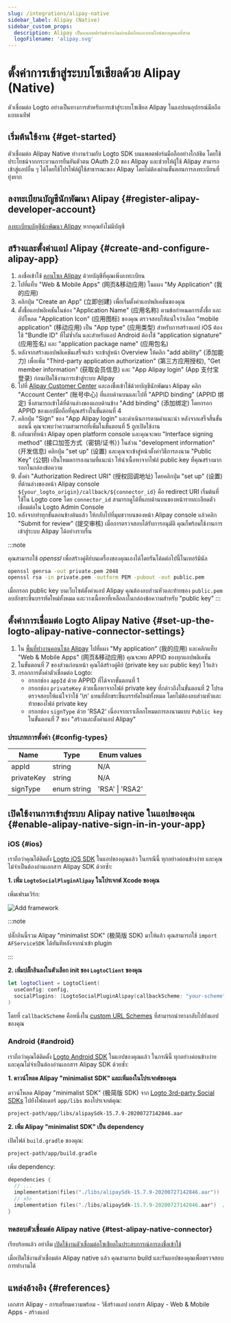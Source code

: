 ```yaml
---
slug: /integrations/alipay-native
sidebar_label: Alipay (Native)
sidebar_custom_props:
  description: Alipay เป็นแพลตฟอร์มชำระเงินผ่านมือถือและออนไลน์ของบุคคลที่สาม
  logoFilename: 'alipay.svg'
---
```



# ตั้งค่าการเข้าสู่ระบบโซเชียลด้วย Alipay (Native)

ตัวเชื่อมต่อ Logto อย่างเป็นทางการสำหรับการเข้าสู่ระบบโซเชียล Alipay ในแอปบนอุปกรณ์มือถือแบบเนทีฟ

<GuideTip />

## เริ่มต้นใช้งาน \{#get-started}

ตัวเชื่อมต่อ Alipay Native ทำงานร่วมกับ Logto SDK บนแพลตฟอร์มมือถืออย่างใกล้ชิด โดยใช้ประโยชน์จากกระบวนการยืนยันตัวตน OAuth 2.0 ของ Alipay และช่วยให้ผู้ใช้ Alipay สามารถเข้าสู่แอปอื่น ๆ ได้โดยใช้โปรไฟล์ผู้ใช้สาธารณะของ Alipay โดยไม่ต้องผ่านขั้นตอนการลงทะเบียนที่ยุ่งยาก

## ลงทะเบียนบัญชีนักพัฒนา Alipay \{#register-alipay-developer-account}

[ลงทะเบียนบัญชีนักพัฒนา Alipay](https://certifyweb.alipay.com/certify/reg/guide#/) หากคุณยังไม่มีบัญชี

## สร้างและตั้งค่าแอป Alipay \{#create-and-configure-alipay-app}

1. ลงชื่อเข้าใช้ [คอนโซล Alipay](https://open.alipay.com/) ด้วยบัญชีที่คุณเพิ่งลงทะเบียน
2. ไปที่แท็บ "Web & Mobile Apps" (网页&移动应用) ในแผง "My Application" (我的应用)
3. คลิกปุ่ม "Create an App" (立即创建) เพื่อเริ่มตั้งค่าแอปพลิเคชันของคุณ
4. ตั้งชื่อแอปพลิเคชันในช่อง "Application Name" (应用名称) ตามข้อกำหนดการตั้งชื่อ และอัปโหลด "Application Icon" (应用图标) ของคุณ ตรวจสอบให้แน่ใจว่าเลือก "mobile application" (移动应用) เป็น "App type" (应用类型) สำหรับการสร้างแอป iOS ต้องใช้ "Bundle ID" ที่ไม่ซ้ำกัน และสำหรับแอป Android ต้องใช้ "application signature" (应用签名) และ "application package name" (应用包名)
5. หลังจากสร้างแอปพลิเคชันเสร็จแล้ว จะเข้าสู่หน้า Overview ให้คลิก "add ability" (添加能力) เพื่อเพิ่ม "Third-party application authorization" (第三方应用授权), "Get member information" (获取会员信息) และ "App Alipay login" (App 支付宝登录) ก่อนเปิดใช้งานการเข้าสู่ระบบ Alipay
6. ไปที่ [Alipay Customer Center](https://b.alipay.com/index2.htm) และลงชื่อเข้าใช้ด้วยบัญชีนักพัฒนา Alipay คลิก "Account Center" (账号中心) ที่แถบด้านบนและไปที่ "APPID binding" (APPID 绑定) ซึ่งสามารถเข้าได้ที่ด้านล่างของแถบด้านข้าง "Add binding" (添加绑定) โดยกรอก APPID ของแอปมือถือที่คุณสร้างในขั้นตอนที่ 4
7. คลิกปุ่ม "Sign" ของ "App Alipay login" และดำเนินการตามคำแนะนำ หลังจากเสร็จสิ้นขั้นตอนนี้ คุณจะพบว่าความสามารถที่เพิ่มในขั้นตอนที่ 5 ถูกเปิดใช้งาน
8. กลับมาที่หน้า Alipay open platform console และคุณจะพบ "Interface signing method" (接口加签方式（密钥/证书）) ในส่วน "development information" (开发信息) คลิกปุ่ม "set up" (设置) และคุณจะเข้าสู่หน้าตั้งค่าวิธีการลงนาม "Public Key" (公钥) เป็นโหมดการลงนามที่แนะนำ ให้นำเนื้อหาจากไฟล์ public key ที่คุณสร้างมากรอกในกล่องข้อความ
9. ตั้งค่า "Authorization Redirect URI" (授权回调地址) โดยคลิกปุ่ม "set up" (设置) ที่ด้านล่างของหน้า Alipay console `${your_logto_origin}/callback/${connector_id}` คือ redirect URI เริ่มต้นที่ใช้ใน Logto core โดย `connector_id` สามารถดูได้ที่แถบด้านบนของหน้ารายละเอียดตัวเชื่อมต่อใน Logto Admin Console
10. หลังจากทำทุกขั้นตอนข้างต้นแล้ว ให้กลับไปที่มุมขวาบนของหน้า Alipay console แล้วคลิก "Submit for review" (提交审核) เมื่อการตรวจสอบได้รับการอนุมัติ คุณก็พร้อมใช้งานการเข้าสู่ระบบ Alipay ได้อย่างราบรื่น

:::note

คุณสามารถใช้ _openssl_ เพื่อสร้างคู่คีย์บนเครื่องของคุณเองได้โดยรันโค้ดต่อไปนี้ในเทอร์มินัล

```bash
openssl genrsa -out private.pem 2048
openssl rsa -in private.pem -outform PEM -pubout -out public.pem
```

เมื่อกรอก public key บนเว็บไซต์ตั้งค่าแอป Alipay คุณต้องลบส่วนหัวและท้ายของ `public.pem` ลบอักขระขึ้นบรรทัดใหม่ทั้งหมด และวางเนื้อหาที่เหลือลงในกล่องข้อความสำหรับ "public key"
:::

## ตั้งค่าการเชื่อมต่อ Logto Alipay Native \{#set-up-the-logto-alipay-native-connector-settings}

1. ใน [พื้นที่ทำงานคอนโซล Alipay](https://open.alipay.com/dev/workspace) ไปที่แผง "My application" (我的应用) และคลิกแท็บ "Web & Mobile Apps" (网页&移动应用) คุณจะพบ APPID ของทุกแอปพลิเคชัน
2. ในขั้นตอนที่ 7 ของส่วนก่อนหน้า คุณได้สร้างคู่คีย์ (private key และ public key) ไว้แล้ว
3. กรอกการตั้งค่าตัวเชื่อมต่อ Logto:
   - กรอกช่อง `appId` ด้วย APPID ที่ได้จากขั้นตอนที่ 1
   - กรอกช่อง `privateKey` ด้วยเนื้อหาจากไฟล์ private key ที่กล่าวถึงในขั้นตอนที่ 2 โปรดตรวจสอบให้แน่ใจว่าใช้ '\n' แทนที่อักขระขึ้นบรรทัดใหม่ทั้งหมด โดยไม่ต้องลบส่วนหัวและท้ายของไฟล์ private key
   - กรอกช่อง `signType` ด้วย 'RSA2' เนื่องจากเราเลือกโหมดการลงนามแบบ `Public key` ในขั้นตอนที่ 7 ของ "สร้างและตั้งค่าแอป Alipay"

### ประเภทการตั้งค่า \{#config-types}

| Name       | Type        | Enum values     |
| ---------- | ----------- | --------------- |
| appId      | string      | N/A             |
| privateKey | string      | N/A             |
| signType   | enum string | 'RSA' \| 'RSA2' |

## เปิดใช้งานการเข้าสู่ระบบ Alipay native ในแอปของคุณ \{#enable-alipay-native-sign-in-in-your-app}

### iOS \{#ios}

เราถือว่าคุณได้ติดตั้ง [Logto iOS SDK](/quick-starts/swift) ในแอปของคุณแล้ว ในกรณีนี้ ทุกอย่างค่อนข้างง่าย และคุณไม่จำเป็นต้องอ่านเอกสาร Alipay SDK ด้วยซ้ำ:

**1. เพิ่ม `LogtoSocialPluginAlipay` ในโปรเจกต์ Xcode ของคุณ**

เพิ่มเฟรมเวิร์ก:

<img src="/img/assets/add-framework.png" alt="Add framework" />

:::note

ปลั๊กอินนี้รวม Alipay "minimalist SDK" (极简版 SDK) มาให้แล้ว คุณสามารถใช้ `import AFServiceSDK` ได้ทันทีหลังจากนำเข้า plugin

:::

**2. เพิ่มปลั๊กอินลงในตัวเลือก init ของ `LogtoClient` ของคุณ**

```swift
let logtoClient = LogtoClient(
  useConfig: config,
  socialPlugins: [LogtoSocialPluginAlipay(callbackScheme: "your-scheme")]
)
```

โดยที่ `callbackScheme` คือหนึ่งใน [custom URL Schemes](https://developer.apple.com/documentation/xcode/defining-a-custom-url-scheme-for-your-app) ที่สามารถนำทางกลับไปยังแอปของคุณ

### Android \{#android}

เราถือว่าคุณได้ติดตั้ง [Logto Android SDK](/quick-starts/android) ในแอปของคุณแล้ว ในกรณีนี้ ทุกอย่างค่อนข้างง่าย และคุณไม่จำเป็นต้องอ่านเอกสาร Alipay SDK ด้วยซ้ำ:

**1. ดาวน์โหลด Alipay "minimalist SDK" และเพิ่มลงในโปรเจกต์ของคุณ**

ดาวน์โหลด Alipay "minimalist SDK" (极简版 SDK) จาก [Logto 3rd-party Social SDKs](https://github.com/logto-io/social-sdks/blob/master/alipay/android/alipaySdk-15.7.9-20200727142846.aar) ไปยังโฟลเดอร์ `app/libs` ของโปรเจกต์คุณ:

```bash
project-path/app/libs/alipaySdk-15.7.9-20200727142846.aar
```

**2. เพิ่ม Alipay "minimalist SDK" เป็น dependency**

เปิดไฟล์ `build.gradle` ของคุณ:

```bash
project-path/app/build.gradle
```

เพิ่ม dependency:

```kotlin
dependencies {
  // ...
  implementation(files("./libs/alipaySdk-15.7.9-20200727142846.aar"))  // kotlin-script
  // หรือ
  implementation files('./libs/alipaySdk-15.7.9-20200727142846.aar')  // groovy-script
}
```

### ทดสอบตัวเชื่อมต่อ Alipay native \{#test-alipay-native-connector}

เรียบร้อยแล้ว อย่าลืม [เปิดใช้งานตัวเชื่อมต่อโซเชียลในประสบการณ์การลงชื่อเข้าใช้](/connectors/social-connectors/#enable-social-sign-in)

เมื่อเปิดใช้งานตัวเชื่อมต่อ Alipay native แล้ว คุณสามารถ build และรันแอปของคุณเพื่อตรวจสอบการทำงานได้

## แหล่งอ้างอิง \{#references}

<Url href="https://opendocs.alipay.com/support/01rau6">
  เอกสาร Alipay - การเตรียมความพร้อม - วิธีสร้างแอป
</Url>

<Url href="https://opendocs.alipay.com/open/200/105310">
  เอกสาร Alipay - Web & Mobile Apps - สร้างแอป
</Url>
